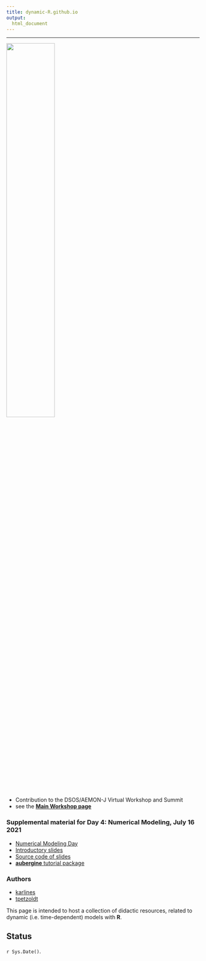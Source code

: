 ```yaml
---
title: dynamic-R.github.io
output:
  html_document
--- 
```


----

![](https://aquaticdatasciopensci.github.io/assets/dsos_banner_website.png){width=50%}


* Contribution to the DSOS/AEMON-J Virtual Workshop and Summit
* see the [**Main Workshop page**](https://aquaticdatasciopensci.github.io/)

### Supplemental material for Day 4: Numerical Modeling, July 16 2021





* [Numerical Modeling Day](https://aquaticdatasciopensci.github.io/day4-numericalmodeling/)
* [Introductory slides](https://dynamic-r.github.io/hacking-limnology/)
* [Source code of slides](https://github.com/dynamic-R/hacking-limnology)
* [**aubergine** tutorial package](https://github.com/dynamic-R/aubergine)
        

### Authors

* [karlines](https://github.com/karlines)
* [tpetzoldt](https://github.com/tpetzoldt)



This page is intended to host a collection of didactic resources, related to 
dynamic (i.e. time-dependent) models with **R**.


## Status

`r Sys.Date()`.
